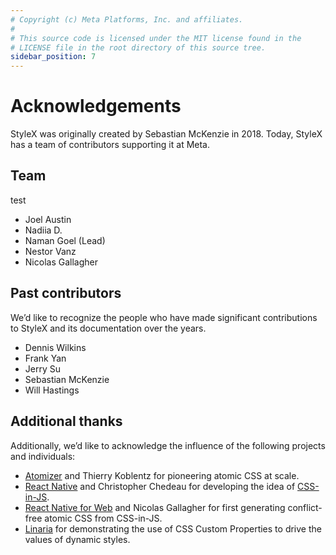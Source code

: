 ```yaml
---
# Copyright (c) Meta Platforms, Inc. and affiliates.
#
# This source code is licensed under the MIT license found in the
# LICENSE file in the root directory of this source tree.
sidebar_position: 7
---
```


# Acknowledgements

StyleX was originally created by Sebastian McKenzie in 2018. Today, StyleX has a
team of contributors supporting it at Meta.

## Team
test
- Joel Austin
- Nadiia D.
- Naman Goel (Lead)
- Nestor Vanz
- Nicolas Gallagher

## Past contributors

We’d like to recognize the people who have made significant contributions to
StyleX and its documentation over the years.

- Dennis Wilkins
- Frank Yan
- Jerry Su
- Sebastian McKenzie
- Will Hastings

## Additional thanks

Additionally, we’d like to acknowledge the influence of the following projects
and individuals:

- [Atomizer](https://acss.io/) and Thierry Koblentz for pioneering atomic CSS at
  scale.
- [React Native](https://reactnative.dev/) and Christopher Chedeau for
  developing the idea of
  [CSS-in-JS](https://blog.vjeux.com/2014/javascript/react-css-in-js-nationjs.html).
- [React Native for Web](https://necolas.github.io/react-native-web/) and
  Nicolas Gallagher for first generating conflict-free atomic CSS from
  CSS-in-JS.
- [Linaria](https://linaria.dev/) for demonstrating the use of CSS Custom
  Properties to drive the values of dynamic styles.
